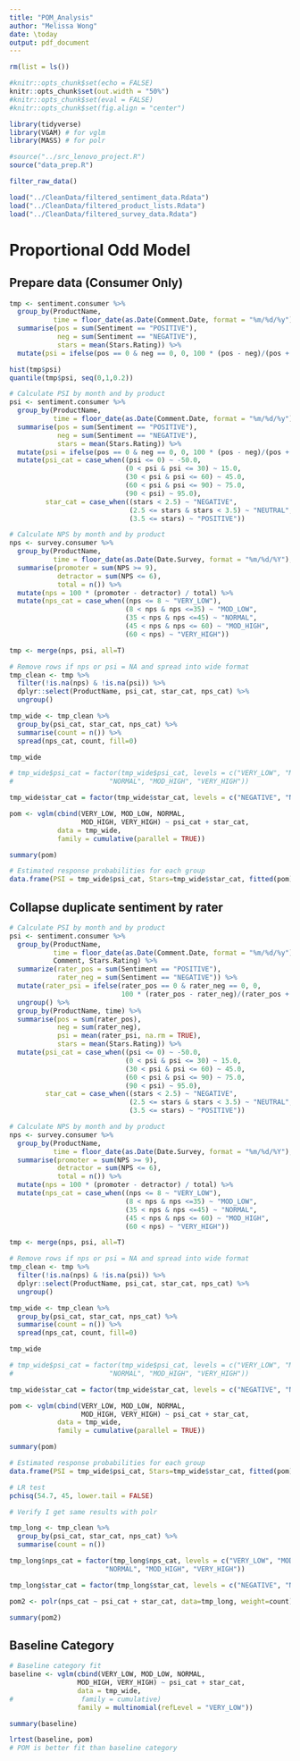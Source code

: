 ```yaml
---
title: "POM_Analysis"
author: "Melissa Wong"
date: \today
output: pdf_document
---
```


```r
rm(list = ls())

#knitr::opts_chunk$set(echo = FALSE)
knitr::opts_chunk$set(out.width = "50%")
#knitr::opts_chunk$set(eval = FALSE)
#knitr::opts_chunk$set(fig.align = "center")

library(tidyverse)
library(VGAM) # for vglm
library(MASS) # for polr

#source("../src_lenovo_project.R")
source("data_prep.R")
```

```r
filter_raw_data()

load("../CleanData/filtered_sentiment_data.Rdata")
load("../CleanData/filtered_product_lists.Rdata")
load("../CleanData/filtered_survey_data.Rdata")
```

# Proportional Odd Model

## Prepare data (Consumer Only)
```r
tmp <- sentiment.consumer %>%
  group_by(ProductName,
           time = floor_date(as.Date(Comment.Date, format = "%m/%d/%y"), unit = "month")) %>%
  summarise(pos = sum(Sentiment == "POSITIVE"),
            neg = sum(Sentiment == "NEGATIVE"),
            stars = mean(Stars.Rating)) %>%
  mutate(psi = ifelse(pos == 0 & neg == 0, 0, 100 * (pos - neg)/(pos +  neg)))

hist(tmp$psi)
quantile(tmp$psi, seq(0,1,0.2))
```

```r

# Calculate PSI by month and by product
psi <- sentiment.consumer %>%
  group_by(ProductName,
           time = floor_date(as.Date(Comment.Date, format = "%m/%d/%y"), unit = "month")) %>%
  summarise(pos = sum(Sentiment == "POSITIVE"),
            neg = sum(Sentiment == "NEGATIVE"),
            stars = mean(Stars.Rating)) %>%
  mutate(psi = ifelse(pos == 0 & neg == 0, 0, 100 * (pos - neg)/(pos +  neg))) %>%
  mutate(psi_cat = case_when((psi <= 0) ~ -50.0,
                             (0 < psi & psi <= 30) ~ 15.0,
                             (30 < psi & psi <= 60) ~ 45.0,
                             (60 < psi & psi <= 90) ~ 75.0,
                             (90 < psi) ~ 95.0),
         star_cat = case_when((stars < 2.5) ~ "NEGATIVE",
                              (2.5 <= stars & stars < 3.5) ~ "NEUTRAL",
                              (3.5 <= stars) ~ "POSITIVE"))

# Calculate NPS by month and by product
nps <- survey.consumer %>%
  group_by(ProductName,
           time = floor_date(as.Date(Date.Survey, format = "%m/%d/%Y"), unit = "month")) %>%
  summarise(promoter = sum(NPS >= 9),
            detractor = sum(NPS <= 6),
            total = n()) %>%
  mutate(nps = 100 * (promoter - detractor) / total) %>%
  mutate(nps_cat = case_when((nps <= 8 ~ "VERY_LOW"),
                             (8 < nps & nps <=35) ~ "MOD_LOW",
                             (35 < nps & nps <=45) ~ "NORMAL",
                             (45 < nps & nps <= 60) ~ "MOD_HIGH",
                             (60 < nps) ~ "VERY_HIGH"))

tmp <- merge(nps, psi, all=T)
```

```r

# Remove rows if nps or psi = NA and spread into wide format
tmp_clean <- tmp %>%
  filter(!is.na(nps) & !is.na(psi)) %>%
  dplyr::select(ProductName, psi_cat, star_cat, nps_cat) %>%
  ungroup()

tmp_wide <- tmp_clean %>%
  group_by(psi_cat, star_cat, nps_cat) %>%
  summarise(count = n()) %>%
  spread(nps_cat, count, fill=0)

tmp_wide

```

```r
# tmp_wide$psi_cat = factor(tmp_wide$psi_cat, levels = c("VERY_LOW", "MOD_LOW",
#                        "NORMAL", "MOD_HIGH", "VERY_HIGH"))

tmp_wide$star_cat = factor(tmp_wide$star_cat, levels = c("NEGATIVE", "NEUTRAL", "POSITIVE"))

pom <- vglm(cbind(VERY_LOW, MOD_LOW, NORMAL, 
                  MOD_HIGH, VERY_HIGH) ~ psi_cat + star_cat, 
            data = tmp_wide,
            family = cumulative(parallel = TRUE))

summary(pom)
```


```r
# Estimated response probabilities for each group
data.frame(PSI = tmp_wide$psi_cat, Stars=tmp_wide$star_cat, fitted(pom))

```

## Collapse duplicate sentiment by rater

```r

# Calculate PSI by month and by product
psi <- sentiment.consumer %>%
  group_by(ProductName,
           time = floor_date(as.Date(Comment.Date, format = "%m/%d/%y"), unit = "month"),
           Comment, Stars.Rating) %>%
  summarize(rater_pos = sum(Sentiment == "POSITIVE"),
            rater_neg = sum(Sentiment == "NEGATIVE")) %>%
  mutate(rater_psi = ifelse(rater_pos == 0 & rater_neg == 0, 0, 
                            100 * (rater_pos - rater_neg)/(rater_pos +  rater_neg))) %>%
  ungroup() %>%
  group_by(ProductName, time) %>%
  summarise(pos = sum(rater_pos),
            neg = sum(rater_neg),
            psi = mean(rater_psi, na.rm = TRUE),
            stars = mean(Stars.Rating)) %>%
  mutate(psi_cat = case_when((psi <= 0) ~ -50.0,
                             (0 < psi & psi <= 30) ~ 15.0,
                             (30 < psi & psi <= 60) ~ 45.0,
                             (60 < psi & psi <= 90) ~ 75.0,
                             (90 < psi) ~ 95.0),
         star_cat = case_when((stars < 2.5) ~ "NEGATIVE",
                              (2.5 <= stars & stars < 3.5) ~ "NEUTRAL",
                              (3.5 <= stars) ~ "POSITIVE"))

# Calculate NPS by month and by product
nps <- survey.consumer %>%
  group_by(ProductName,
           time = floor_date(as.Date(Date.Survey, format = "%m/%d/%Y"), unit = "month")) %>%
  summarise(promoter = sum(NPS >= 9),
            detractor = sum(NPS <= 6),
            total = n()) %>%
  mutate(nps = 100 * (promoter - detractor) / total) %>%
  mutate(nps_cat = case_when((nps <= 8 ~ "VERY_LOW"),
                             (8 < nps & nps <=35) ~ "MOD_LOW",
                             (35 < nps & nps <=45) ~ "NORMAL",
                             (45 < nps & nps <= 60) ~ "MOD_HIGH",
                             (60 < nps) ~ "VERY_HIGH"))

tmp <- merge(nps, psi, all=T)

# Remove rows if nps or psi = NA and spread into wide format
tmp_clean <- tmp %>%
  filter(!is.na(nps) & !is.na(psi)) %>%
  dplyr::select(ProductName, psi_cat, star_cat, nps_cat) %>%
  ungroup()

tmp_wide <- tmp_clean %>%
  group_by(psi_cat, star_cat, nps_cat) %>%
  summarise(count = n()) %>%
  spread(nps_cat, count, fill=0)

tmp_wide
```

```r
# tmp_wide$psi_cat = factor(tmp_wide$psi_cat, levels = c("VERY_LOW", "MOD_LOW",
#                        "NORMAL", "MOD_HIGH", "VERY_HIGH"))

tmp_wide$star_cat = factor(tmp_wide$star_cat, levels = c("NEGATIVE", "NEUTRAL", "POSITIVE"))

pom <- vglm(cbind(VERY_LOW, MOD_LOW, NORMAL, 
                  MOD_HIGH, VERY_HIGH) ~ psi_cat + star_cat, 
            data = tmp_wide,
            family = cumulative(parallel = TRUE))

summary(pom)
```

```r
# Estimated response probabilities for each group
data.frame(PSI = tmp_wide$psi_cat, Stars=tmp_wide$star_cat, fitted(pom))

```


```r
# LR test
pchisq(54.7, 45, lower.tail = FALSE)
```


```r
# Verify I get same results with polr

tmp_long <- tmp_clean %>%
  group_by(psi_cat, star_cat, nps_cat) %>%
  summarise(count = n()) 

tmp_long$nps_cat = factor(tmp_long$nps_cat, levels = c("VERY_LOW", "MOD_LOW",
                        "NORMAL", "MOD_HIGH", "VERY_HIGH"))

tmp_long$star_cat = factor(tmp_long$star_cat, levels = c("NEGATIVE", "NEUTRAL", "POSITIVE"))

pom2 <- polr(nps_cat ~ psi_cat + star_cat, data=tmp_long, weight=count)

summary(pom2)
```

## Baseline Category
```r
# Baseline category fit
baseline <- vglm(cbind(VERY_LOW, MOD_LOW, NORMAL, 
                 MOD_HIGH, VERY_HIGH) ~ psi_cat + star_cat, 
                 data = tmp_wide,
#                 family = cumulative)
                 family = multinomial(refLevel = "VERY_LOW"))

summary(baseline)
```
```r
lrtest(baseline, pom)
# POM is better fit than baseline category
```

